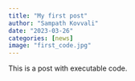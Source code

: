 ```yaml
---
title: "My first post"
author: "Sampath Kovvali"
date: "2023-03-26"
categories: [news]
image: "first_code.jpg"
---
```


This is a post with executable code.
